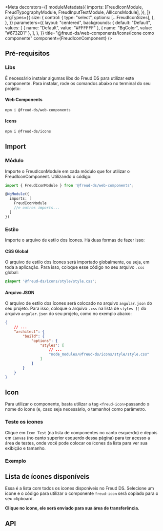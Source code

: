 



<Meta
  decorators={[
    moduleMetadata({
      imports: [FreudIconModule, FreudTypographyModule, FreudInputTextModule, AllIconsModule],
    }),
  ]}
  argTypes={{
    size: {
      control: {
        type: "select",
        options: [...FreudIconSizes],
      },
    },
  }}
  parameters={{
    layout: "centered",
    backgrounds: {
      default: "Default",
      values: [
        { name: "Default", value: "#FFFFFF" },
        { name: "BgColor", value: "#6732D1" },
      ],
    },
  }}
  title="@freud-ds/web-components/Icons/Ícone como componente"
  component={FreudIconComponent}
/>

<FreudHeaderComponent
  title="Freud Icon"
  description="Componente próprio do Freud DS, utilizado para exibir ícones na tela."
/>

## Pré-requisitos

### Libs

É necessário instalar algumas libs do Freud DS para utilizar este componente. Para instalar, rode os comandos abaixo 
no terminal do seu projeto:

#### Web Components

```bash
npm i @freud-ds/web-components
```

#### Icons

```bash
npm i @freud-ds/icons
```

## <a id="importing"></a>Import

### Módulo
Importe o FreudIconModule em cada módulo que for utilizar o FreudIconComponent. Utilizando o código:
```ts
import { FreudIconModule } from '@freud-ds/web-components'; 

@NgModule({
  imports: [
    FreudIconModule
    //e outros imports...
  ]
})
```

### Estilo
Importe o arquivo de estilo dos ícones. Há duas formas de fazer isso: 

#### CSS Global
O arquivo de estilo dos ícones será importado globalmente, ou seja, em toda a aplicação. Para isso, coloque esse código 
no seu arquivo ``.css`` global:
```css
@import '@freud-ds/icons/style/style.css';
```
#### Arquivo JSON
O arquivo de estilo dos ícones será colocado no arquivo ``angular.json`` do seu projeto. Para isso, coloque o arquivo ``.css`` 
na lista de ``styles []`` do arquivo ``angular.json`` do seu projeto, como no exemplo abaixo:
```json
{
	// ...
	"architect": {
		"build": {
			"options": {
				"styles": [
					// ...
					"node_modules/@freud-ds/icons/style/style.css"
				]
			}
		}
	}
}
```

## Icon
Para utilizar o componente, basta utilizar a tag ``<freud-icon>``passando o nome do ícone (e, caso seja necessário, o tamanho) 
como parâmetro. 

### Teste os ícones
Clique em ``Icon Test`` (na lista de componentes no canto esquerdo) e depois em ``Canvas`` (no canto superior esquerdo dessa página) 
para ter acesso a área de testes, onde você pode colocar os ícones da lista para ver sua exibição e tamanho.

<Canvas sourceState={SourceState.NONE}>
  <Story story={IconTest}/>
</Canvas>

### Exemplo

<Canvas sourceState={SourceState.OPEN}>
  <Story story={Icon}/>
</Canvas>

<Canvas sourceState={SourceState.OPEN}>
  <Story story={IconSmall}/>
</Canvas>

## Lista de ícones disponíveis

Essa é a lista com todos os ícones disponíveis no Freud DS. Selecione um ícone e o código para utilizar o componente ``freud-icon`` será copiado para o seu clipboard.

**Clique no ícone, ele será enviado para sua área de transferência.**

<Canvas sourceState={SourceState.NONE}>
  <Story story={AllIcons} />
</Canvas>

## API
<ArgsTable of={FreudIconComponent} />

